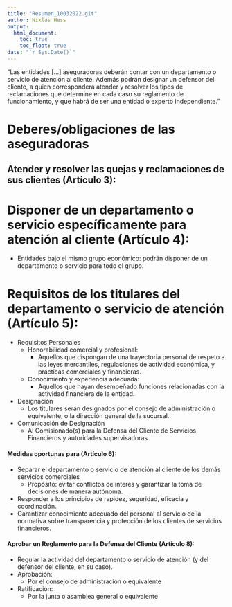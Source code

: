 ```yaml
---
title: "Resumen_10032022.git"
author: Niklas Hess
output: 
  html_document:
    toc: true
    toc_float: true
date: "`r Sys.Date()`"
---
```


“Las entidades […] aseguradoras deberán contar con un departamento o servicio de atención al cliente. Además podrán designar un defensor del cliente, a quien corresponderá atender y resolver los tipos de reclamaciones que determine en cada caso su reglamento de funcionamiento, y que habrá de ser una entidad o experto independiente.”

# Deberes/obligaciones de las aseguradoras


## Atender y resolver las quejas y reclamaciones de sus clientes (**Artículo 3**):

# Disponer de un departamento o servicio específicamente para atención al cliente (**Artículo 4**):
-   Entidades bajo el mismo grupo económico: podrán disponer de un departamento o servicio para todo el grupo.

# Requisitos de los titulares del departamento o servicio de atención (**Artículo 5**):
-   Requisitos Personales
    -   Honorabilidad comercial y profesional:
        -   Aquellos que dispongan de una trayectoria personal de respeto a las leyes mercantiles, regulaciones de actividad económica, y prácticas comerciales y financieras. 
    -   Conocimiento y experiencia adecuada:
        -   Aquellos que hayan desempeñado funciones relacionadas con la actividad financiera de la entidad.
-   Designación
    -   Los titulares serán designados por el consejo de administración o equivalente, o la dirección general de la sucursal. 
-   Comunicación de Designación
    -   Al Comisionado(s) para la Defensa del Cliente de Servicios Financieros y autoridades supervisadoras. 


#### Medidas oportunas para (**Artículo 6**):

-   Separar el departamento o servicio de atención al cliente de los demás servicios comerciales
    -   Propósito: evitar conflictos de interés y garantizar la toma de decisiones de manera autónoma.
-   Responder a los principios de rapidez, seguridad, eficacia y coordinación.
-   Garantizar conocimiento adecuado del personal al servicio de la normativa sobre transparencia y protección de los clientes de servicios financieros. 


#### Aprobar un Reglamento para la Defensa del Cliente (**Artículo 8**):

-   Regular la actividad del departamento o servicio de atención (y del defensor del cliente, en su caso).
-   Aprobación:
    -   Por el consejo de administración o equivalente
-   Ratificación:
    -   Por la junta o asamblea general o equivalente




